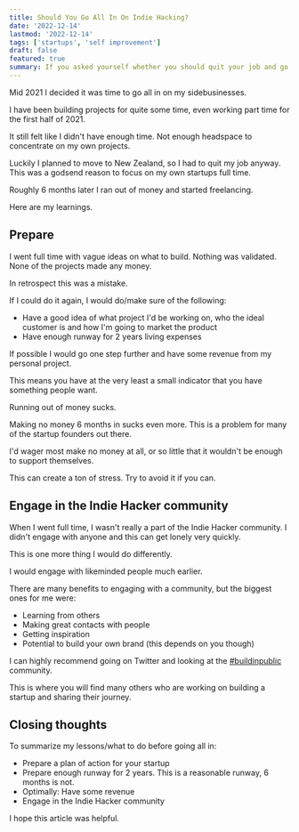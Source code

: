 ```yaml
---
title: Should You Go All In On Indie Hacking?
date: '2022-12-14'
lastmod: '2022-12-14'
tags: ['startups', 'self improvement']
draft: false 
featured: true
summary: If you asked yourself whether you should quit your job and go all in on Indie Hacking, you should read this. These are my lessons.
---
```


Mid 2021 I decided it was time to go all in on my sidebusinesses.

I have been building projects for quite some time, even working part time for the first half of 2021.

It still felt like I didn't have enough time. Not enough headspace to concentrate on my own projects.

Luckily I planned to move to New Zealand, so I had to quit my job anyway. This was a godsend reason to
focus on my own startups full time.

Roughly 6 months later I ran out of money and started freelancing.

Here are my learnings.

## Prepare

I went full time with vague ideas on what to build. Nothing was validated. None of the projects made
any money.

In retrospect this was a mistake.

If I could do it again, I would do/make sure of the following:

- Have a good idea of what project I'd be working on, who the ideal customer is and how I'm going to market the product
- Have enough runway for 2 years living expenses

If possible I would go one step further and have some revenue from my personal project.

This means you have at the very least a small indicator that you have something people want.

Running out of money sucks.

Making no money 6 months in sucks even more. This is a problem for many of the startup founders out there.

I'd wager most make no money at all, or so little that it wouldn't be enough to support themselves.

This can create a ton of stress. Try to avoid it if you can.

## Engage in the Indie Hacker community

When I went full time, I wasn't really a part of the Indie Hacker community. I didn't engage with anyone and this
can get lonely very quickly.

This is one more thing I would do differently.

I would engage with likeminded people much earlier.

There are many benefits to engaging with a community, but the biggest ones for me were:

- Learning from others
- Making great contacts with people
- Getting inspiration
- Potential to build your own brand (this depends on you though)

I can highly recommend going on Twitter and looking at the [#buildinpublic](https://twitter.com/search?q=%23buildinpublic&src=typed_query&f=live) community.

This is where you will find many others who are working on building a startup and sharing their journey.

## Closing thoughts

To summarize my lessons/what to do before going all in:

- Prepare a plan of action for your startup
- Prepare enough runway for 2 years. This is a reasonable runway, 6 months is not.
- Optimally: Have some revenue
- Engage in the Indie Hacker community

I hope this article was helpful.
